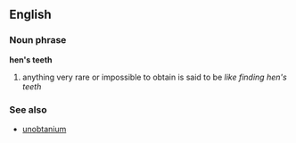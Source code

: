 ==English==
===Noun phrase===
'''hen's teeth'''
#anything very rare or impossible to obtain is said to be ''like finding hen's teeth''

===See also===
*[[unobtanium]]
